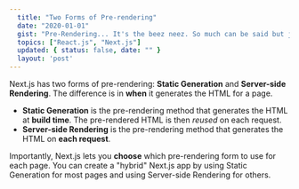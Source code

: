 ```yaml
---
  title: "Two Forms of Pre-rendering"
  date: "2020-01-01"
  gist: "Pre-Rendering... It's the beez neez. So much can be said but just head over to the article and discover it for yourself! "
  topics: ["React.js", "Next.js"]
  updated: { status: false, date: "" }
  layout: 'post'
---
```


Next.js has two forms of pre-rendering: **Static Generation** and **Server-side Rendering**. The difference is in **when** it generates the HTML for a page.

- **Static Generation** is the pre-rendering method that generates the HTML at **build time**. The pre-rendered HTML is then _reused_ on each request.
- **Server-side Rendering** is the pre-rendering method that generates the HTML on **each request**.

Importantly, Next.js lets you **choose** which pre-rendering form to use for each page. You can create a "hybrid" Next.js app by using Static Generation for most pages and using Server-side Rendering for others.